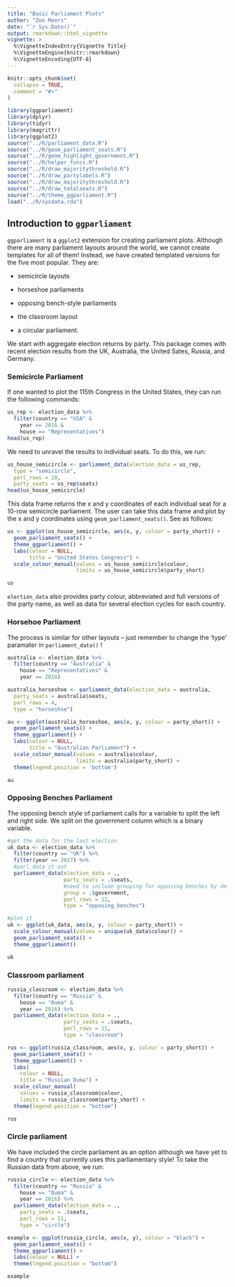```yaml
---
title: "Basic Parliament Plots"
author: "Zoe Meers"
date: "`r Sys.Date()`"
output: rmarkdown::html_vignette
vignette: >
  %\VignetteIndexEntry{Vignette Title}
  %\VignetteEngine{knitr::rmarkdown}
  %\VignetteEncoding{UTF-8}
---
```


```r
knitr::opts_chunk$set(
  collapse = TRUE,
  comment = "#>"
)

library(ggparliament)
library(dplyr)
library(tidyr)
library(magrittr)
library(ggplot2)
source("../R/parliament_data.R")
source("../R/geom_parliament_seats.R")
source("../R/geom_highlight_government.R")
source("../R/helper_funcs.R")
source("../R/draw_majoritythreshold.R")
source("../R/draw_partylabels.R")
source("../R/draw_majoritythreshold.R")
source("../R/draw_totalseats.R")
source("../R/theme_ggparliament.R")
load("../R/sysdata.rda")
```

## Introduction to `ggparliament`

`ggparliament` is a `ggplot2` extension for creating parliament plots. Although there are many parliament layouts around the world, we cannot create templates for all of them! Instead, we have created templated versions for the five most popular. They are:

- semicircle layouts

- horseshoe parliaments

- opposing bench-style parliaments

- the classroom layout

- a circular parliament.

We start with aggregate election returns by party. 
This package comes with recent election results from the UK, Australia, the United Sates, Russia, and Germany.

### Semicircle Parliament

If one wanted to plot the 115th Congress in the United States, they can run the following commands:

```r
us_rep <- election_data %>%
  filter(country == "USA" &
    year == 2016 &
    house == "Representatives")
head(us_rep)
```

We need to unravel the results to individual seats. To do this, we run:

```r
us_house_semicircle <- parliament_data(election_data = us_rep,
  type = "semicircle",
  parl_rows = 10,
  party_seats = us_rep$seats)
head(us_house_semicircle)
```

This data frame returns the x and y coordinates of each individual seat for a 10-row semicircle parliament. The user can take this data frame and plot by the x and y coordinates using `geom_parliament_seats()`. See as follows:

```r
us <- ggplot(us_house_semicircle, aes(x, y, colour = party_short)) +
  geom_parliament_seats() + 
  theme_ggparliament() +
  labs(colour = NULL, 
       title = "United States Congress") +
  scale_colour_manual(values = us_house_semicircle$colour, 
                      limits = us_house_semicircle$party_short) 

us
```

`election_data` also provides party colour, abbreviated and full versions of the party name, as well as data for several election cycles for each country. 

### Horsehoe Parliament

The process is similar for other layouts -- just remember to change the 'type' paramater in `parliament_data()` !

```r
australia <- election_data %>%
  filter(country == "Australia" &
    house == "Representatives" &
    year == 2016) 

australia_horseshoe <- parliament_data(election_data = australia,
  party_seats = australia$seats,
  parl_rows = 4,
  type = "horseshoe")
```

```r
au <- ggplot(australia_horseshoe, aes(x, y, colour = party_short)) +
  geom_parliament_seats() + 
  theme_ggparliament() +
  labs(colour = NULL, 
       title = "Australian Parliament") +
  scale_colour_manual(values = australia$colour, 
                      limits = australia$party_short) + 
  theme(legend.position = 'bottom')

au
```

### Opposing Benches Parliament

The opposing bench style of parliament calls for a variable to split the left and right side. We split on the government column which is a binary variable.

```r
#get the data for the last election
uk_data <- election_data %>%
  filter(country == "UK") %>%
  filter(year == 2017) %>%
  #parl_data it out
  parliament_data(election_data = .,
                  party_seats = .$seats,
                  #need to include grouping for opposing benches by definition
                  group = .$government,
                  parl_rows = 12,
                  type = "opposing_benches")

#plot it
uk <- ggplot(uk_data, aes(x, y, colour = party_short)) +
  scale_colour_manual(values = unique(uk_data$colour)) +
  geom_parliament_seats() +
  theme_ggparliament()

uk

```

### Classroom parliament

```r
russia_classroom <- election_data %>%
  filter(country == "Russia" &
    house == "Duma" &
    year == 2016) %>% 
  parliament_data(election_data = .,
                  party_seats = .$seats,
                  parl_rows = 11,
                  type = "classroom")
```

```r
rus <- ggplot(russia_classroom, aes(x, y, colour = party_short)) +
  geom_parliament_seats() +
  theme_ggparliament() +
  labs(
    colour = NULL,
    title = "Russian Duma") +
  scale_colour_manual(
    values = russia_classroom$colour,
    limits = russia_classroom$party_short) +
  theme(legend.position = "bottom")

rus
```


### Circle parliament

We have included the circle parliament as an option although we have yet to find a country that currently uses this parliamentary style!
To take the Russian data from above, we run:

```r
russia_circle <- election_data %>%
  filter(country == "Russia" &
    house == "Duma" &
    year == 2016) %>% 
  parliament_data(election_data = .,
    party_seats = .$seats,
    parl_rows = 11,
    type = "circle")
```

```r
example <- ggplot(russia_circle, aes(x, y), colour = "black") +
  geom_parliament_seats() +
  theme_ggparliament() +
  labs(colour = NULL) +
  theme(legend.position = "bottom")

example
```


